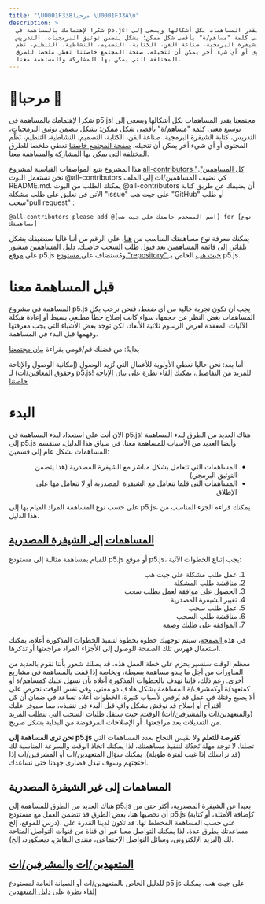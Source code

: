 ```yaml
---
title: "\U0001F338مرحبا \U0001F33A\n"
description: >
  شكرا لإهتمامك بالمساهمة في p5.js! مجتمعنا يقدر المساهمات بكل أشكالها ويسعى إلى
  توسيع معنى كلمة "مساهم/ة" بأقصى شكل ممكن؛ بشكل يتضمن توثيق البرمجيات، التدريس،
  كتابة الشيفرة البرمجية، صناعة الفن، الكتابة، التصميم، النشاطية، التنظيم، نَظْم
  المحتوى أو أي شيء أخر يمكن أن تتخيله. صفحة المجتمع خاصتنا تعطي ملخصا للطرق
  المختلفة التي يمكن بها المشاركة والمساهمة معنا.
---
```

# 🌸مرحبا 🌺

شكرا لإهتمامك بالمساهمة في p5.js! مجتمعنا يقدر المساهمات بكل أشكالها ويسعى إلى توسيع معنى كلمة "مساهم/ة" بأقصى شكل ممكن؛ بشكل يتضمن توثيق البرمجيات، التدريس، كتابة الشيفرة البرمجية، صناعة الفن، الكتابة، التصميم، النشاطية، التنظيم، نَظْم المحتوى أو أي شيء أخر يمكن أن تتخيله. [صفحة المجتمع خاصتنا](https://p5js.org/community/#contribute) تعطي ملخصا للطرق المختلفة التي يمكن بها المشاركة والمساهمة معنا.

هذا المشروع يتبع المواصفات القياسية لمشروع [all-contributors "كل المساهمين"](https://github.com/kentcdodds/all-contributors). نحن نستعمل البوت  @all-contributors كي نضيف المساهمين/ات إلى الملف README.md. يمكنك الطلب من البوت  @all-contributors أن يضيفك عن طريق كتابة الآتي في تعليق على طلب مشكلة "issue" على جيت هب "GitHub" أو طلب سحب"pull request" :

```
@all-contributors please add @[اسم المسخدم خاصتك على جيت هب] for [نوع مساهمتك]
```

يمكنك معرفة نوع مساهمتك المناسب من [هنا](https://allcontributors.org/docs/en/emoji-key)، على الرغم من أننا غالبا سنضيفك بشكل تلقائي إلى قائمة المساهمين بعد قبول طلب السحب خاصتك. دليل المساهمين منشور على [موقع](https://p5js.org/contributor-docs/#/) p5.js ومُستضاف على[ مستودع "repository" جيت هب](https://github.com/processing/p5.js/tree/main/contributor_docs) الخاص بـ p5.js.

# قبل المساهمة معنا

المساهمة في مشروع p5.js  يجب أن تكون تجربة خالية من أي ضغط، فنحن نرحب بكل المساهمات بغض النظر عن حجمها، سواء كانت إصلاح خطأ مطبعي بسيط أو إعادة هيكلة الآليات المعقدة لعرض الرسوم ثلاثية الأبعاد، لكن توجد بعض الأشياء التي يجب معرفتها وفهمها قبل البدء في المساهمة.

بدايةً: من فضلك قم/قومي بقراءة [بيان مجتمعنا](https://p5js.org/community/)

أما بعد: نحن حاليا نعطي الأولوية للأعمال التي تُزيد الوصول (إمكانية الوصول والإتاحة وحقوق المعاقين/ات) لـ p5.js! للمزيد من التفاصيل، يمكنك إلقاء نظرة على [بيان الإتاحة  خاصتنا](./access/)

# البدء

الآن أنت على استعداد لبدء المساهمة في p5.js! هناك العديد من الطرق لبدء المساهمة إلى p5.js وأيضا العديد من الأسباب للمساهمة معنا. في سياق هذا الدليل، سنقسم المساهمات بشكل عام إلى قسمين:

<ul dir="rtl">
  <li>المساهمات التي تتعامل بشكل مباشر مع الشيفرة المصدرية (هذا يتضمن التوثيق البرمجي)</li>
  <li>المساهمات التي قلما تتعامل مع الشيفرة المصدرية أو لا تتعامل مها على الإطلاق</li>
</ul>

على حسب نوع المساهمة المراد القيام بها إلى p5.js، يمكنك قراءة الجزء المناسب من هذا الدليل.

## [المساهمات إلى الشيفرة المصدرية](./contributor_guidelines/)

للقيام بمساهمة مثالية إلى مستودع p5.js أو موقع p5.js، يجب إتباع الخطوات الآتية:

<ol dir="rtl">
  <li>عمل طلب مشكلة على جيت هب</li>
  <li>مناقشة طلب المشكلة</li>
  <li>الحصول على موافقة لعمل بطلب سحب</li>
  <li>تغيير الشيفرة المصدرية</li>
  <li>عمل طلب سحب</li>
  <li>مناقشة طلب السحب</li>
  <li>الموافقة على طلبك وضمه</li>
</ol>

في هذه[ الصفحة](./contributor_guidelines/)، سيتم توجهيك خطوة بخطوة لتنفيذ الخطوات المذكورة أعلاه، يمكنك استعمال فهرس تلك الصفحة للوصول إلى الأجزاء المراد مراجعتها أو تذكرها.

معظم الوقت سنسير بحزم على خطة العمل هذه، قد يصلك شعور بأننا نقوم بالعديد من المناورات من أجل ما يبدو مساهمة بسيطة، وبخاصة إذا قمت بالمساهمة في مشاريع أخرى. رغم ذلك، فإننا نهدف بالخطوات المذكورة أعلاه بأن نسهل عليك كمساهم/ة أو كمتعهد/ة أوكمشرف/ة المساهمة بشكل هادف ذو معنى، وفي نفس الوقت نحرص على ألا يضيع وقتك في عمل قد يُرفض لأسباب كثيرة. الخطوات أعلاه تساعد في ضمان أن كل اقتراح أو إصلاح قد نوقش بشكل وافٍ قبل البدء في تنفيذه، مما سيوفر عليك (والمتعهدين/ات والمشرفين/ات) الوقت، حيث ستقل طلبات السحب التي تتطلب المزيد من التعديلات بعد مراجعتها، أو الإصلاحات المرفوضة من البداية بشكل صريح.

**نحن نرى المساهمة إلى p5.js كفرصة للتعلم** ولا نقيس النجاح بعدد المساهمات التي تصلنا. لا توجد مهلة تَحدُك لتنفيذ مساهمتك، لذا يمكنك اتخاذ الوقت والسرعة المناسبة لك (قد نراسلك إذا غبت لفترة طويلة). يمكنك سؤال المتعهدين/ات أو المشرفين/ات إذا احتجتهم وسوف نبذل قصارى جهدنا حتى نساعدك.

## المساهمات إلى غير الشيفرة المصدرية

هناك العديد من الطرق للمساهمة إلى p5.js بعيدا عن الشيفرة المصدرية، أكثر حتى من أن نحصيها هنا، بعض الطرق قد تتضمن العمل مع مستودع p5.js (كإضافة الأمثلة، أو كتابة درس  للموقع، إلخ). على حسب المساهمة المخطط لها، قد تكون لدينا القدرة على مساعدتك بطرق عدة، لذا يمكنك التواصل معنا عبر أي قناة من قنوات التواصل المتاحة لك (البريد الإلكتروني، وسائل التواصل الإجتماعي، منتدى النقاش، ديسكورد، إلخ).

## [المتعهدين/ات والمشرفين/ات](./steward_guidelines/)

للدليل الخاص بالمتعهدين/ات أو الصيانة العامة لمستودع p5.js على جيت هب، يمكنك إلقاء نظرة على [دليل المتعهدين](./steward_guidelines/)
